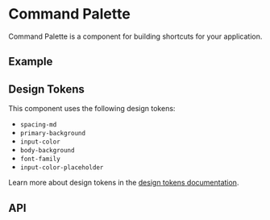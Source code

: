 
<Meta title="Docs/Components/Data/Command Palette" />

# Command Palette
Command Palette is a component for building shortcuts for your application.

## Example
<Canvas sourceState="shown" of={Stories.Simple} />

## Design Tokens
This component uses the following design tokens:

- `spacing-md`
- `primary-background`
- `input-color`
- `body-background`
- `font-family`
- `input-color-placeholder`

Learn more about design tokens in the [design tokens documentation](?path=/story/docs-design-tokens-getting-started--page).

## API
<ArgsTable of={CommandPalette} />
